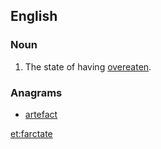 ==English==

===Noun===
{{en-noun|-}}

# {{rare|obsolete}} The state of having [[overeaten]].

===Anagrams===
* [[artefact#English|artefact]]

[[et:farctate]]